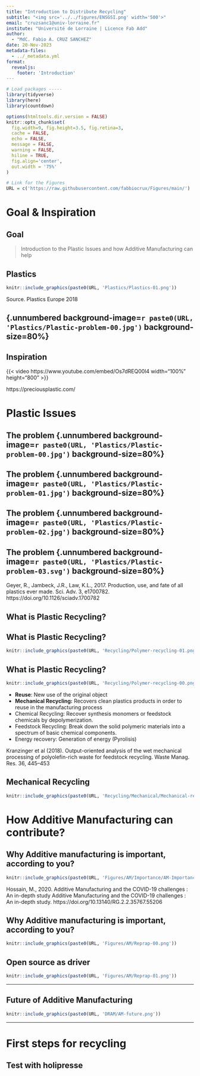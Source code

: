 ```yaml
---
title: "Introduction to Distribute Recycling"
subtitle: "<img src='../../figures/ENSGSI.png' width='500'>"  
email: "cruzsanc1@univ-lorraine.fr"
institute: "Université de Lorraine | Licence Fab Add"
author: 
  - "MdC. Fabio A. CRUZ SANCHEZ"
date: 20-Nov-2023
metadata-files:
  - ../_metadata.yml
format:
  revealjs:
    footer: 'Introduction'
---
```


```r
# Load packages -----
library(tidyverse)
library(here)
library(countdown)

options(htmltools.dir.version = FALSE)
knitr::opts_chunk$set(
  fig.width=9, fig.height=3.5, fig.retina=3,
  cache = FALSE,
  echo = FALSE,
  message = FALSE, 
  warning = FALSE,
  hiline = TRUE,
  fig.align='center',
  out.width = '75%' 
)

# Link for the Figures
URL = c('https://raw.githubusercontent.com/fabbiocrux/Figures/main/')

```


# Goal & Inspiration

## Goal 

> Introduction to the Plastic Issues and how  Additive Manufacturing can help


## Plastics


```r
knitr::include_graphics(paste0(URL, 'Plastics/Plastics-01.png'))
```



Source. Plastics Europe 2018

## {.unnumbered background-image=`r paste0(URL, 'Plastics/Plastic-problem-00.jpg')` background-size=80%}


## Inspiration 

{{< video https://www.youtube.com/embed/Os7dREQ00l4  width="100%" height="800" >}}


https://preciousplastic.com/



# Plastic Issues


## The problem {.unnumbered background-image=`r paste0(URL, 'Plastics/Plastic-problem-00.jpg')` background-size=80%}

## The problem {.unnumbered background-image=`r paste0(URL, 'Plastics/Plastic-problem-01.jpg')` background-size=80%}

## The problem {.unnumbered background-image=`r paste0(URL, 'Plastics/Plastic-problem-02.jpg')` background-size=80%}

## The problem {.unnumbered background-image=`r paste0(URL, 'Plastics/Plastic-problem-03.svg')` background-size=80%}


::: footnote
Geyer, R., Jambeck, J.R., Law, K.L., 2017. Production, use, and fate of all plastics ever made. Sci. Adv. 3, e1700782. https://doi.org/10.1126/sciadv.1700782
:::



## What is Plastic Recycling?



## What is Plastic Recycling?

```r
knitr::include_graphics(paste0(URL, 'Recycling/Polymer-recycling-01.png'))
```

## What is Plastic Recycling?


```r
knitr::include_graphics(paste0(URL, 'Recycling/Polymer-recycling-00.png'))
```

::: {.scriptsize}

- **Reuse**: New use of the original object
- **Mechanical Recycling:** Recovers clean plastics products  in order to reuse in the manufacturing process
- Chemical Recycling: Recover synthesis monomers or feedstock chemicals by depolymerization.
- Feedstock Recycling: Break down the solid polymeric materials into a spectrum of basic chemical components.
- Energy recovery: Generation of energy (Pyrolisis)

:::

::: footnote
Kranzinger et al (2018). Output-oriented analysis of the wet mechanical processing of polyolefin-rich waste for feedstock recycling. Waste Manag. Res. 36, 445–453
:::


## Mechanical Recycling

```r
knitr::include_graphics(paste0(URL, 'Recycling/Mechanical/Mechanical-recycling-00.png'))
```


# How Additive Manufacturing can contribute?


## Why Additive manufacturing is important, according to you?

```r
knitr::include_graphics(paste0(URL, 'Figures/AM/Importance/AM-Importance-00.png'))
```




Hossain, M., 2020. Additive Manufacturing and the COVID-19 challenges : An in-depth study Additive Manufacturing and the COVID-19 challenges : An in-depth study. https://doi.org/10.13140/RG.2.2.35767.55206




## Why Additive manufacturing is important, according to you?

```r
knitr::include_graphics(paste0(URL, 'Figures/AM/Reprap-00.png'))
```






## Open source as driver


```r
knitr::include_graphics(paste0(URL, 'Figures/AM/Reprap-01.png'))
```

---

## Future of Additive Manufacturing


```r
knitr::include_graphics(paste0(URL, 'DRAM/AM-future.png'))
```

---


# First steps for recycling

## Test with holipresse



